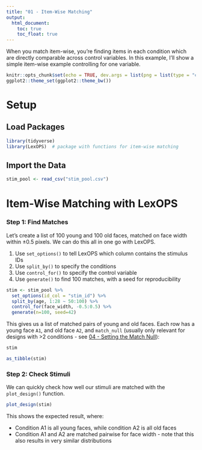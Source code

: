 ```yaml
---
title: "01 - Item-Wise Matching"
output:
  html_document:
    toc: true
    toc_float: true
---
```


When you match item-wise, you're finding items in each condition which are directly comparable across control variables. In this example, I'll show a simple item-wise example controlling for one variable.

```r
knitr::opts_chunk$set(echo = TRUE, dev.args = list(png = list(type = "cairo")))
ggplot2::theme_set(ggplot2::theme_bw())
```

# Setup

## Load Packages

```r
library(tidyverse)
library(LexOPS)  # package with functions for item-wise matching
```

## Import the Data

```r
stim_pool <- read_csv("stim_pool.csv")
```

# Item-Wise Matching with LexOPS

### **Step 1**: Find Matches

Let's create a list of 100 young and 100 old faces, matched on face width within ±0.5 pixels. We can do this all in one go with LexOPS.

1. Use `set_options()` to tell LexOPS which column contains the stimulus IDs
2. Use `split_by()` to specify the conditions
3. Use `control_for()` to specify the control variable
4. Use `generate()` to find 100 matches, with a seed for reproducibility

```r
stim <- stim_pool %>%
  set_options(id_col = "stim_id") %>%
  split_by(age, 1:28 ~ 50:100) %>%
  control_for(face_width, -0.5:0.5) %>%
  generate(n=100, seed=42)
```

This gives us a list of matched pairs of young and old faces. Each row has a young face `A1`, and old face `A2`, and `match_null` (usually only relevant for designs with >2 conditions - see [04 - Setting the Match Null](iw_04_match_nulls.html)):

```r
stim
```

```r
as_tibble(stim)
```

### **Step 2**: Check Stimuli

We can quickly check how well our stimuli are matched with the `plot_design()` function.

```r
plot_design(stim)
```

This shows the expected result, where:

* Condition A1 is all young faces, while condition A2 is all old faces
* Condition A1 and A2 are matched pairwise for face width - note that this also results in very similar distributions
